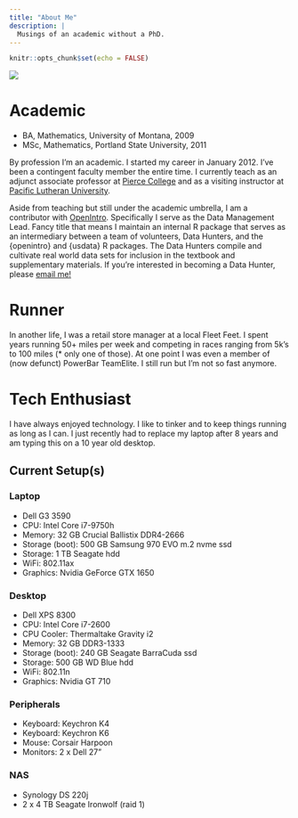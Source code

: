 ```yaml
---
title: "About Me"
description: |
  Musings of an academic without a PhD.
---
```


```r
knitr::opts_chunk$set(echo = FALSE)
```

![](images/profile.jpg)

# Academic 
* BA, Mathematics, University of Montana, 2009
* MSc, Mathematics, Portland State University, 2011

By profession I'm an academic. I started my career in January 2012. I've been a contingent faculty member the entire time. I currently teach as an adjunct associate professor at [Pierce College](https://pierce.ctc.edu) and as a visiting instructor at [Pacific Lutheran University](https://www.plu.edu). 

Aside from teaching but still under the academic umbrella, I am a contributor with [OpenIntro](https://www.openintro.org). Specifically I serve as the Data Management Lead. Fancy title that means I maintain an internal R package that serves as an intermediary between a team of volunteers, Data Hunters, and the \{openintro\} and \{usdata\} R packages. The Data Hunters compile and cultivate real world data sets for inclusion in the textbook and supplementary materials. If you're interested in becoming a Data Hunter, please [email me!](mailto:nick@openintro.org)

# Runner 
In another life, I was a retail store manager at a local Fleet Feet. I spent years running 50+ miles per week and competing in races ranging from 5k's to 100 miles (* only one of those). At one point I was even a member of (now defunct) PowerBar TeamElite. I still run but I'm not so fast anymore.

# Tech Enthusiast 
I have always enjoyed technology. I like to tinker and to keep things running as long as I can. I just recently had to replace my laptop after 8 years and am typing this on a 10 year old desktop. 

## Current Setup(s)

### Laptop
* Dell G3 3590
* CPU: Intel Core i7-9750h
* Memory: 32 GB Crucial Ballistix DDR4-2666 
* Storage (boot): 500 GB Samsung 970 EVO m.2 nvme ssd
* Storage: 1 TB Seagate hdd
* WiFi: 802.11ax
* Graphics: Nvidia GeForce GTX 1650

### Desktop
* Dell XPS 8300
* CPU: Intel Core i7-2600
* CPU Cooler: Thermaltake Gravity i2
* Memory: 32 GB DDR3-1333
* Storage (boot): 240 GB Seagate BarraCuda ssd
* Storage: 500 GB WD Blue hdd
* WiFi: 802.11n
* Graphics: Nvidia GT 710

### Peripherals
* Keyboard: Keychron K4
* Keyboard: Keychron K6
* Mouse: Corsair Harpoon
* Monitors: 2 x Dell 27"

### NAS
* Synology DS 220j
* 2 x 4 TB Seagate Ironwolf (raid 1)
